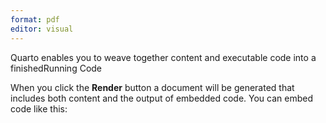 ```yaml
---
format: pdf
editor: visual
---
```


Quarto enables you to weave together content and executable code into a finishedRunning Code

When you click the **Render** button a document will be generated that includes both content and the output of embedded code. You can embed code like this:
